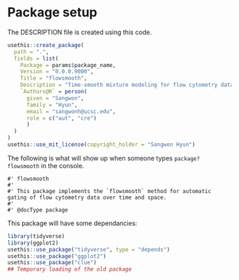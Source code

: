 # Package setup

The DESCRIPTION file is created using this code.

```r
usethis::create_package(
  path = ".",
  fields = list(
    Package = params$package_name,
    Version = "0.0.0.9000",
    Title = "flowsmooth",
    Description = "Time-smooth mixture modeling for flow cytometry data.",
    `Authors@R` = person(
      given = "Sangwon",
      family = "Hyun",
      email = "sangwonh@ucsc.edu",
      role = c("aut", "cre")
      )
  )
)
usethis::use_mit_license(copyright_holder = "Sangwon Hyun")
```

The following is what will show up when someone types `package?flowsmooth` in
the console.

```package_doc
#' flowsmooth
#'
#' This package implements the `flowsmooth` method for automatic gating of flow cytometry data over time and space.
#' 
#' @docType package
```


This package will have some dependancies:

```r
library(tidyverse)
library(ggplot2)
usethis::use_package("tidyverse", type = "depends") 
usethis::use_package("ggplot2") 
usethis::use_package("clue") 
## Temporary loading of the old package
```
